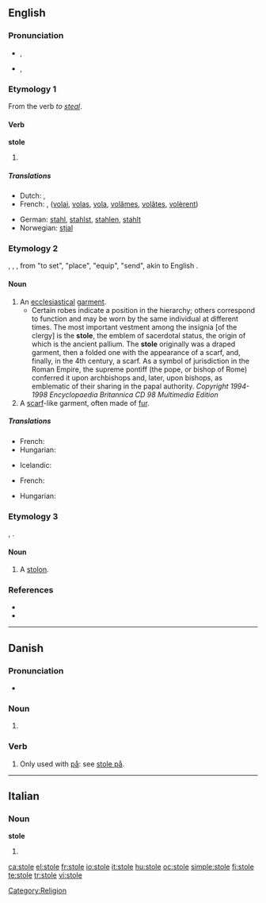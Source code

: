 ==English==

===Pronunciation===
* {{a|UK}} {{IPA|/ˈstəʊl/}}, {{SAMPA|/"st@Ul/}}
*: {{rhymes|əʊl}}
* {{a|US}} {{IPA|/'stɔl/}}, {{SAMPA|/"stOl/}}
*: {{audio|en-us-stole.ogg|Audio (US)}}
*: {{rhymes|ɔl}}

===Etymology 1===
From the verb ''to [[steal]]''.

====Verb====
'''stole'''

# {{simple past of|[[steal]]}}

=====Translations=====
{{trans-top|simple past of ''to steal''}}
* Dutch: {{t+|nl|stal}}, {{t-|nl|stalen}}
* French: {{t+|fr|voler}}, ([[volai]], [[volas]], [[vola]], [[volâmes]], [[volâtes]], [[volèrent]])
{{trans-mid}}
* German: [[stahl]], [[stahlst]], [[stahlen]], [[stahlt]]
* Norwegian: [[stjal]]
{{trans-bottom}}

===Etymology 2===
{{etyl|ang}} {{term|stole|lang=ang}}, {{etyl|la}} {{term|stola}}, {{etyl|el}} {{term|στολή||tr=stolḗ|stole, garment, equipment}}, from "to set", "place", "equip", "send", akin to English {{term|stall}}.

====Noun====
{{en-noun}}

# An [[ecclesiastical]] [[garment]].
#* Certain robes indicate a position in the hierarchy; others correspond to function and may be worn by the same individual at different times. The most important vestment among the insignia [of the clergy] is the '''stole''', the emblem of sacerdotal status, the origin of which is the ancient pallium. The '''stole''' originally was a draped garment, then a folded one with the appearance of a scarf, and, finally, in the 4th century, a scarf. As a symbol of jurisdiction in the Roman Empire, the supreme pontiff (the pope, or bishop of Rome) conferred it upon archbishops and, later, upon bishops, as emblematic of their sharing in the papal authority. ''Copyright 1994-1998 Encyclopaedia Britannica CD 98 Multimedia Edition''
# A [[scarf]]-like garment, often made of [[fur]].

=====Translations=====
{{trans-top|an ecclesiastical garment}}
* French: {{t+|fr|étole}}
* Hungarian: {{t-|hu|stóla}}
{{trans-mid}}
* Icelandic: {{t-|is|stóla|f}}
{{trans-bottom}}

{{trans-top|a scarf-like garment, often made of fur}}
* French: {{t+|fr|étole}}
{{trans-mid}}
* Hungarian: {{t-|hu|stóla}}
{{trans-bottom}}

===Etymology 3===
{{etyl|la}} {{term|stolo}}, {{term|-onis}}.

====Noun====
{{en-noun}}

# {{botany}} A [[stolon]].

===References===
* {{R:1913}}
* {{R:Online Etymology Dictionary}}

[[Category:Religion]]

----

==Danish==

===Pronunciation===
* {{IPA|/stoːlə/|[ˈsd̥oːlə]|lang=da}}

===Noun===
{{infl|da|noun form|g=c}}

# {{form of|plural indefinite|stol|lang=Danish}}

===Verb===
{{da-verb|stol|stole|stoler|stolede|har|stolet}}

# Only used with [[på]]: see [[stole på]].

----

==Italian==

===Noun===
'''stole''' {{f}}

# {{plural of|[[stola]]|lang=Italian}}

[[ca:stole]]
[[el:stole]]
[[fr:stole]]
[[io:stole]]
[[it:stole]]
[[hu:stole]]
[[oc:stole]]
[[simple:stole]]
[[fi:stole]]
[[te:stole]]
[[tr:stole]]
[[vi:stole]]